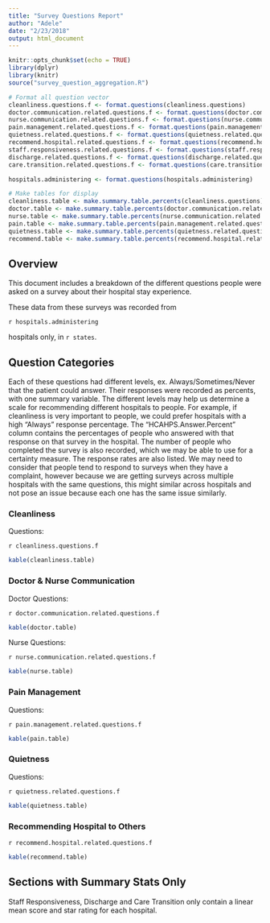 ```yaml
---
title: "Survey Questions Report"
author: "Adele"
date: "2/23/2018"
output: html_document
---
```


```r
knitr::opts_chunk$set(echo = TRUE)
library(dplyr)
library(knitr)
source("survey_question_aggregation.R")

# Format all question vector
cleanliness.questions.f <- format.questions(cleanliness.questions)
doctor.communication.related.questions.f <- format.questions(doctor.communication.related.questions)
nurse.communication.related.questions.f <- format.questions(nurse.communication.related.questions)
pain.management.related.questions.f <- format.questions(pain.management.related.questions)
quietness.related.questions.f <- format.questions(quietness.related.questions)
recommend.hospital.related.questions.f <- format.questions(recommend.hospital.related.questions)
staff.responsiveness.related.questions.f <- format.questions(staff.responsiveness.related.questions)
discharge.related.questions.f <- format.questions(discharge.related.questions)
care.transition.related.questions.f <- format.questions(care.transition.related.questions)

hospitals.administering <- format.questions(hospitals.administering)

# Make tables for display
cleanliness.table <- make.summary.table.percents(cleanliness.questions)
doctor.table <- make.summary.table.percents(doctor.communication.related.questions)
nurse.table <- make.summary.table.percents(nurse.communication.related.questions)
pain.table <- make.summary.table.percents(pain.management.related.questions)
quietness.table <- make.summary.table.percents(quietness.related.questions)
recommend.table <- make.summary.table.percents(recommend.hospital.related.questions)
```
## Overview

This document includes a breakdown of the different questions people were asked on a survey about their hospital stay experience.

These data from these surveys was recorded from 

`r hospitals.administering`

hospitals only, in `r states`.

## Question Categories

Each of these questions had different levels, ex. Always/Sometimes/Never that the patient could answer. Their responses were recorded as percents, with one summary variable. The different levels may help us determine a scale for recommending different hospitals to people. For example, if cleanliness is very important to people, we could prefer hospitals with a high "Always" response percentage. The "HCAHPS.Answer.Percent" column contains the percentages of people who answered with that response on that survey in the hospital. The number of people who completed the survey is also recorded, which we may be able to use for a certainty measure. The response rates are also listed. We may need to consider that people tend to respond to surveys when they have a complaint, however because we are getting surveys across multiple hospitals with the same questions, this might similar across hospitals and not pose an issue because each one has the same issue similarly.

### Cleanliness
Questions:

`r cleanliness.questions.f` 

```r
kable(cleanliness.table)
```

### Doctor & Nurse Communication
Doctor Questions:

`r doctor.communication.related.questions.f`

```r
kable(doctor.table)
```

Nurse Questions:

`r nurse.communication.related.questions.f`

```r
kable(nurse.table)
```

### Pain Management
Questions:

`r pain.management.related.questions.f`

```r
kable(pain.table)
```

### Quietness
Questions:

`r quietness.related.questions.f`

```r
kable(quietness.table)
```

### Recommending Hospital to Others
`r recommend.hospital.related.questions.f`

```r
kable(recommend.table)
```

## Sections with Summary Stats Only
Staff Responsiveness, Discharge and Care Transition only contain a linear mean score and star rating for each hospital.


